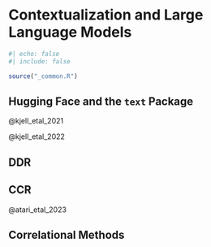 # Contextualization and Large Language Models {#sec-contextualized-embeddings}

```r
#| echo: false
#| include: false

source("_common.R")
```

## Hugging Face and the `text` Package

@kjell_etal_2021

@kjell_etal_2022

## DDR

## CCR

@atari_etal_2023

## Correlational Methods

